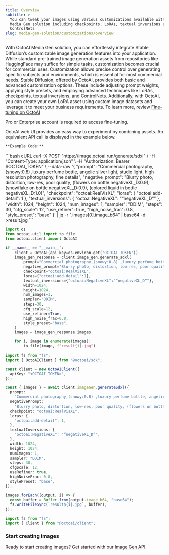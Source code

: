 ```yaml
---
title: Overview
subtitle: >-
  You can tweak your images using various customizations available within OctoAI
  Media Gen solution including checkpoints, LoRAs, textual inversions and
  ControlNets
slug: media-gen-solution/customizations/overview
---
```


With OctoAI Media Gen solution, you can effortlessly integrate Stable Diffusion’s customizable image generation features into your application. While standard pre-trained image generation assets from repositories like HuggingFace may suffice for simple tasks, customization becomes crucial for commercial uses. Customization allows precise control over generating specific subjects and environments, which is essential for most commercial needs. Stable Diffusion, offered by OctoAI, provides both basic and advanced customization options. These include adjusting prompt weights, applying style presets, and employing advanced techniques like LoRAs, checkpoints, textual inversions, and ControlNets. Additionally, with OctoAI, you can create your own LoRA asset using custom image datasets and leverage it to meet your business requirements. To learn more, review [Fine-tuning on OctoAI](../fine-tuning-stable-diffusion/fine-tuning-stable-diffusion)

<Note> Pro or Enterprise account is required to access fine-tuning. </Note>

OctoAI web UI provides an easy way to experiment by combining assets. An equivalent API call is displayed in the example below.

    **Example Code:**

<CodeGroup>
```bash cURL
curl -X POST "https://image.octoai.run/generate/sdxl" \
    -H "Content-Type: application/json" \
    -H "Authorization: Bearer $OCTOAI_TOKEN" \
    --data-raw '{
        "prompt": "Commercial photography,(snowy:0.8) ,luxury perfume bottle, angelic silver light, studio light, high resolution photography, fine details",
        "negative_prompt": "Blurry photo, distortion, low-res, poor quality, (flowers on bottle negativeXL_D:0.9), (snowflake on bottle negativeXL_D:0.9), (colored liquid in bottle negativeXL_D:1.0)",
        "checkpoint": "octoai:RealVisXL",
        "loras": {
            "octoai:add-detail": 1
        },
        "textual_inversions": {
            "octoai:NegativeXL": "“negativeXL_D”"
        },
        "width": 1024,
        "height": 1024,
        "num_images": 1,
        "sampler": "DDIM",
        "steps": 30,
        "cfg_scale": 12,
        "use_refiner": true,
        "high_noise_frac": 0.8,
        "style_preset": "base"
    }' | jq -r ".images[0].image_b64" | base64 -d >result.jpg
```

```Python Python
import os
from octoai.util import to_file
from octoai.client import OctoAI

if __name__ == "__main__":
    client = OctoAI(api_key=os.environ.get("OCTOAI_TOKEN"))
    image_gen_response = client.image_gen.generate_sdxl(
        prompt="Commercial photography,(snowy:0.8) ,luxury perfume bottle, angelic silver light, studio light, high resolution photography, fine details",
        negative_prompt="Blurry photo, distortion, low-res, poor quality, (flowers on bottle negativeXL_D:0.9), (snowflake on bottle negativeXL_D:0.9), (colored liquid in bottle negativeXL_D:1.0)",
        checkpoint="octoai:RealVisXL",
        loras={"octoai:add-detail":1},
        textual_inversions={"octoai:NegativeXL":"“negativeXL_D”"},
        width=1024,
        height=1024,
        num_images=1,
        sampler="DDIM",
        steps=30,
        cfg_scale=12,
        use_refiner=True,
        high_noise_frac=0.8,
        style_preset="base",
    )
    images = image_gen_response.images

    for i, image in enumerate(images):
        to_file(image, f"result{i}.jpg")
```

```typescript Typescript
import fs from "fs";
import { OctoAIClient } from "@octoai/sdk";

const client = new OctoAIClient({
  apiKey: "<OCTOAI_TOKEN>",
});

const { images } = await client.imageGen.generateSdxl({
  prompt:
    "Commercial photography,(snowy:0.8) ,luxury perfume bottle, angelic silver light, studio light, high resolution photography, fine details",
  negativePrompt:
    "Blurry photo, distortion, low-res, poor quality, (flowers on bottle negativeXL_D:0.9), (snowflake on bottle negativeXL_D:0.9), (colored liquid in bottle negativeXL_D:1.0)",
  checkpoint: "octoai:RealVisXL",
  loras: {
    "octoai:add-detail": 1,
  },
  textualInversions: {
    "octoai:NegativeXL": "“negativeXL_D”",
  },
  width: 1024,
  height: 1024,
  numImages: 1,
  sampler: "DDIM",
  steps: 30,
  cfgScale: 12,
  useRefiner: true,
  highNoiseFrac: 0.8,
  stylePreset: "base",
});

images.forEach((output, i) => {
  const buffer = Buffer.from(output.image_b64, "base64");
  fs.writeFileSync(`result${i}.jpg`, buffer);
});

import fs from "fs";
import { Client } from "@octoai/client";
```

</CodeGroup>

### Start creating images

Ready to start creating images? Get started with our [Image Gen API](../rest-apis/image-gen-api).
